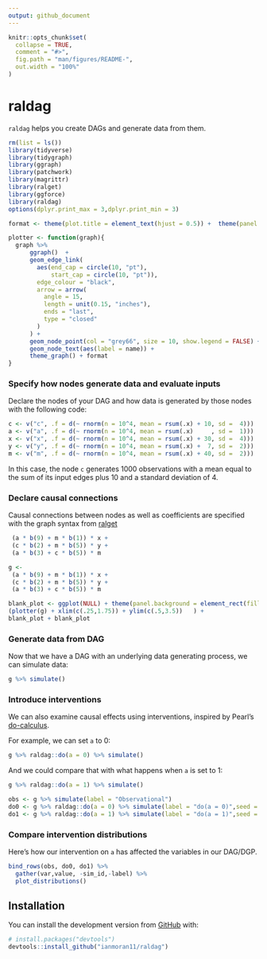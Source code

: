 ```yaml
---
output: github_document
---
```


<!-- README.md is generated from README.Rmd. Please edit that file -->

```r
knitr::opts_chunk$set(
  collapse = TRUE,
  comment = "#>",
  fig.path = "man/figures/README-",
  out.width = "100%"
)
```

# raldag

<!-- badges: start -->
<!-- badges: end -->

`raldag` helps you create DAGs and generate data from them. 

```r
rm(list = ls())
library(tidyverse)
library(tidygraph)
library(ggraph)
library(patchwork)
library(magrittr)
library(ralget)
library(ggforce)
library(raldag)
options(dplyr.print_max = 3,dplyr.print_min = 3)
```

```r
format <- theme(plot.title = element_text(hjust = 0.5)) +  theme(panel.background = element_rect(fill = rgb(.95,.95,.95,1),color = NA)) 

plotter <- function(graph){
  graph %>% 
      ggraph()  +
      geom_edge_link(
        aes(end_cap = circle(10, "pt"),
            start_cap = circle(10, "pt")),
        edge_colour = "black",
        arrow = arrow(
          angle = 15,
          length = unit(0.15, "inches"),
          ends = "last",
          type = "closed"
        )
      ) +
      geom_node_point(col = "grey66", size = 10, show.legend = FALSE) +
      geom_node_text(aes(label = name)) +
      theme_graph() + format 
}

```

### Specify how nodes generate data and evaluate inputs

Declare the nodes of your DAG and how data is generated by those nodes with the following code:

```r
c <- v("c", .f = d(~ rnorm(n = 10^4, mean = rsum(.x) + 10, sd =  4)))
a <- v("a", .f = d(~ rnorm(n = 10^4, mean = rsum(.x)     , sd =  1)))
x <- v("x", .f = d(~ rnorm(n = 10^4, mean = rsum(.x) + 30, sd =  4)))
y <- v("y", .f = d(~ rnorm(n = 10^4, mean = rsum(.x) +  7, sd =  2)))
m <- v("m", .f = d(~ rnorm(n = 10^4, mean = rsum(.x) + 40, sd =  2)))
```

In this case, the node `c` generates 1000 observations with a mean equal to the sum of its input edges plus 10 and a standard deviation of 4.  

### Declare causal connections

Causal connections between nodes as well as coefficients are specified with the graph syntax from [ralget](github.com/ianmoran11/ralget)

```r
 (a * b(9) + m * b(1)) * x +
 (c * b(2) + m * b(5)) * y +
 (a * b(3) + c * b(5)) * m
```

```r
g <-
 (a * b(9) + m * b(1)) * x +
 (c * b(2) + m * b(5)) * y +
 (a * b(3) + c * b(5)) * m

blank_plot <- ggplot(NULL) + theme(panel.background = element_rect(fill = 'white', colour = 'white'))
(plotter(g) + xlim(c(.25,1.75)) + ylim(c(.5,3.5))   ) +
blank_plot + blank_plot
```

### Generate data from DAG

Now that we have a DAG with an underlying data generating process, we can simulate data:

```r
g %>% simulate()
```

### Introduce interventions

We can also examine causal effects using interventions, inspired by Pearl's [do-calculus](https://en.wikipedia.org/wiki/Causal_model#Do_calculus).

For example, we can set `a` to 0:
```r
g %>% raldag::do(a = 0) %>% simulate()
```

And we could compare that with what happens when `a` is set to 1:
```r
g %>% raldag::do(a = 1) %>% simulate()
```

```r
obs <- g %>% simulate(label = "Observational")
do0 <- g %>% raldag::do(a = 0) %>% simulate(label = "do(a = 0)",seed = 1)
do1 <- g %>% raldag::do(a = 1) %>% simulate(label = "do(a = 1)",seed = 1)
```

### Compare intervention distributions

Here's how our intervention on `a` has affected the variables in our DAG/DGP.
```r
bind_rows(obs, do0, do1) %>% 
  gather(var,value, -sim_id,-label) %>%
  plot_distributions()
```

## Installation
You can install the development version from [GitHub](https://github.com/) with:
``` r
# install.packages("devtools")
devtools::install_github("ianmoran11/raldag")
```